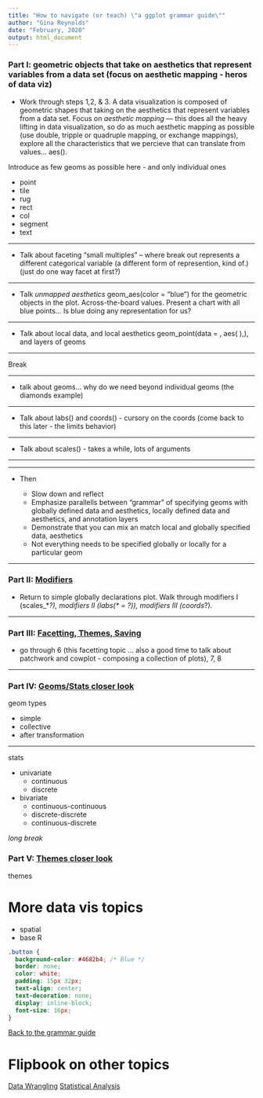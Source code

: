 ```yaml
---
title: "How to navigate (or teach) \"a ggplot grammar guide\""
author: "Gina Reynolds"
date: "February, 2020"
output: html_document
---
```



### Part I: geometric objects that take on aesthetics that represent variables from a data set (focus on aesthetic mapping - heros of data viz)

- Work through steps 1,2, & 3. A data visualization is composed of geometric shapes that taking on the aesthetics that represent variables from a data set.   Focus on *aesthetic mapping* --- this does all the heavy lifting in data visualization, so do as much aesthetic mapping as possible (use double, tripple or quadruple mapping, or exchange mappings), explore all the characteristics that we percieve that can translate from values... aes(). 

Introduce as few geoms as possible here - and only individual ones

  - point
  - tile
  - rug
  - rect
  - col
  - segment
  - text


---

- Talk about faceting "small multiples" -- where break out represents a different categorical variable (a different form of represention, kind of.)  (just do one way facet at first?)

---

- Talk *unmapped aesthetics* geom_aes(color = "blue") for the geometric objects in the plot. Across-the-board values.  Present a chart with all blue points... Is blue doing any representation for us?




---

- Talk about local data, and local aesthetics geom_point(data = , aes( ),), and layers of geoms

---

Break

---

- talk about geoms... why do we need beyond individual geoms (the diamonds example)

---

- Talk about labs() and coords() - cursory on the coords (come back to this later - the limits behavior)

---

- Talk about scales() - takes a while, lots of arguments

---



---

- Then

  - Slow down and reflect
  - Emphasize parallells between "grammar" of specifying geoms with globally defined data and aesthetics, locally defined data and aesthetics, and annotation layers
  - Demonstrate that you can mix an match local and globally specified data, aesthetics
  - Not everything needs to be specified globally or locally for a particular geom

---

### Part II: [Modifiers](modifiers.html#4){target="_blank"}

- Return to simple globally declarations plot.  Walk through modifiers I (scales_\*_?), modifiers II (labs(\* = ?)), modifiers III (coords_?).  

---

### Part III: [Facetting, Themes, Saving](facets_themes_ggsave.html){target="_blank"}

- go through 6 (this facetting topic ... also a good time to talk about patchwork and cowplot - composing a collection of plots), 7, 8


---

### Part IV: [Geoms/Stats closer look](geoms.html){target="_blank"}

geom types

  - simple
  - collective
  - after transformation

---

stats

- univariate
  - continuous
  - discrete

- bivariate
  - continuous-continuous
  - discrete-discrete
  - continuous-discrete

*long break*

### Part V: [Themes closer look](taming_themes_in_ggplot.html){target="_blank"}

themes




# More data vis topics

- spatial
- base R

```css
.button {
  background-color: #4682b4; /* Blue */
  border: none;
  color: white;
  padding: 15px 32px;
  text-align: center;
  text-decoration: none;
  display: inline-block;
  font-size: 16px;
}
```


<a href="https://evamaerey.github.io/ggplot2_grammar_guide/about" class="button">Back to the grammar guide</a>


# Flipbook on other topics





<a href="https://evamaerey.github.io/data_manipulation/about" class="button">Data Wrangling</a>
<a href="https://evamaerey.github.io/statistics/about" class="button">Statistical Analysis</a>




